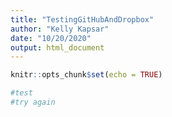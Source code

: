 ```yaml
---
title: "TestingGitHubAndDropbox"
author: "Kelly Kapsar"
date: "10/20/2020"
output: html_document
---
```


```r
knitr::opts_chunk$set(echo = TRUE)
```

```r
#test
#try again
```

